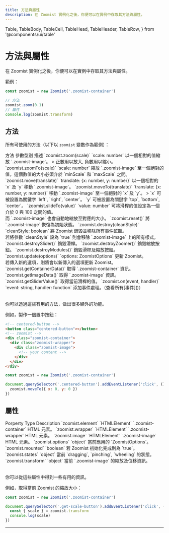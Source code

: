 ```yaml
---
title: 方法與屬性
description: 在 Zoomist 實例化之後，你便可以在實例中存取其方法與屬性。
---
```

  Table,
  TableBody,
  TableCell,
  TableHead,
  TableHeader,
  TableRow,
} from '@components/ui/table'

# 方法與屬性

在 Zoomist 實例化之後，你便可以在實例中存取其方法與屬性。

範例：

```js
const zoomist = new Zoomist('.zoomist-container')

// 方法
zoomist.zoom(0.1)
// 屬性
console.log(zoomist.transform)
```

## 方法

所有可使用的方法（以下以 `zoomist` 變數作為範例）：

<Table className="min-w-[44rem]">
  <TableHeader>
    <TableRow className="font-medium bg-[#f9f9f9] dark:bg-gray-950">
      <TableHead className="w-[15rem]">方法</TableHead>
      <TableHead className="w-[12rem]">參數型別</TableHead>
      <TableHead>描述</TableHead>
    </TableRow>
  </TableHeader>
  <TableBody>
    <TableRow>
      <TableCell>`zoomist.zoom(scale)`</TableCell>
      <TableCell>`scale: number`</TableCell>
      <TableCell>
        以一個相對的值縮放 `.zoomist-image`。
        > <span class="hilight">正數</span>用以<span class="hilight">放大</span>, <span class="hilight">負數</span>用以<span class="hilight">縮小</span>。
      </TableCell>
    </TableRow>
    <TableRow>
      <TableCell>`zoomist.zoomTo(scale)`</TableCell>
      <TableCell>`scale: number`</TableCell>
      <TableCell>
        縮放 `.zoomist-image` 至一個絕對的值，這個數值的大小必須介於 `minScale` 和 `maxScale` 之間。
      </TableCell>
    </TableRow>
    <TableRow>
      <TableCell>`zoomist.move(translate)`</TableCell>
      <TableCell>`translate: {x: number, y: number}`</TableCell>
      <TableCell>
        以一個相對的 `x` 及 `y` 移動 `.zoomist-image`。
      </TableCell>
    </TableRow>
    <TableRow>
      <TableCell>`zoomist.moveTo(translate)`</TableCell>
      <TableCell>`translate: {x: number, y: number}`</TableCell>
      <TableCell>
        移動 `.zoomist-image` 至一個絕對的 `x` 及 `y`。
        > `x` 可被設置為關鍵字 `left`, `right`, `center`。 `y` 可被設置為關鍵字 `top`, `bottom`, `center`。
      </TableCell>
    </TableRow>
    <TableRow>
      <TableCell>`zoomist.slideTo(value)`</TableCell>
      <TableCell>`value: number`</TableCell>
      <TableCell>
        可將滑桿的值設定為一個介於 0 與 100 之間的值。<br/>
        而 `.zoomist-image` 也會自動地縮放至對應的大小。
      </TableCell>
    </TableRow>
    <TableRow>
      <TableCell>`zoomist.reset()`</TableCell>
      <TableCell></TableCell>
      <TableCell>
        將 `.zoomist-image` 恢復為初始狀態。
      </TableCell>
    </TableRow>
    <TableRow>
      <TableCell>`zoomist.destroy(cleanStyle)`</TableCell>
      <TableCell>`cleanStyle: boolean`</TableCell>
      <TableCell>
        將 Zoomist 銷毀並移除所有事件監聽。<br/>
        若將參數 `cleanStyle` 設為 `true` 則會移除 `.zoomist-image` 上的所有樣式。
      </TableCell>
    </TableRow>
    <TableRow>
      <TableCell>`zoomist.destroySlider()`</TableCell>
      <TableCell></TableCell>
      <TableCell>
        銷毀滑桿。
      </TableCell>
    </TableRow>
    <TableRow>
      <TableCell>`zoomist.destroyZoomer()`</TableCell>
      <TableCell></TableCell>
      <TableCell>
        銷毀縮放按鈕。
      </TableCell>
    </TableRow>
    <TableRow>
      <TableCell>`zoomist.destroyModules()`</TableCell>
      <TableCell></TableCell>
      <TableCell>
        銷毀滑桿及縮放按鈕。
      </TableCell>
    </TableRow>
    <TableRow>
      <TableCell>`zoomist.update(options)`</TableCell>
      <TableCell>`options: ZoomistOptions`</TableCell>
      <TableCell>
        更新 Zoomist。<br/>
        若傳入新的選項，則將會以新傳入的選項更新 Zoomist。
      </TableCell>
    </TableRow>
    <TableRow>
      <TableCell>`zoomist.getContainerData()`</TableCell>
      <TableCell></TableCell>
      <TableCell>
        取得 `.zoomist-container` 資訊。
      </TableCell>
    </TableRow>
    <TableRow>
      <TableCell>`zoomist.getImageData()`</TableCell>
      <TableCell></TableCell>
      <TableCell>
        取得 `.zoomist-image` 資訊。
      </TableCell>
    </TableRow>
    <TableRow>
      <TableCell>`zoomist.getSliderValue()`</TableCell>
      <TableCell></TableCell>
      <TableCell>
        取得當前滑桿的值。
      </TableCell>
    </TableRow>
    <TableRow>
      <TableCell>`zoomist.on(event, handler)`</TableCell>
      <TableCell>`event: string, handler: function`</TableCell>
      <TableCell>
        添加事件處理。（查看所有[事件]()）
      </TableCell>
    </TableRow>
  </TableBody>
</Table>

你可以透過這些有用的方法，做出很多額外的功能。

例如，製作一個置中按鈕：

```html title="index.html"
<!-- centered-button -->
<button class="centered-button"></button>
<!-- zoomist -->
<div class="zoomist-container">
  <div class="zoomist-wrapper">
    <div class="zoomist-image">
      <!-- your content -->
    </div>
  </div>
</div>
```

```js title="main.js"
const zoomist = new Zoomist('.zoomist-container')

document.querySelector('.centered-button').addEventListener('click', () => {
  zoomist.moveTo({ x: 0, y: 0 })
})
```

## 屬性

<Table className="min-w-[44rem]">
  <TableHeader>
    <TableRow className="font-medium bg-[#f9f9f9] dark:bg-gray-950">
      <TableHead className="w-[15rem]">Porperty</TableHead>
      <TableHead className="w-[12rem]">Type</TableHead>
      <TableHead>Description</TableHead>
    </TableRow>
  </TableHeader>
  <TableBody>
    <TableRow>
      <TableCell>`zoomist.element`</TableCell>
      <TableCell>`HTMLElement`</TableCell>
      <TableCell>
        `.zoomist-container` HTML 元素。
      </TableCell>
    </TableRow>
    <TableRow>
      <TableCell>`zoomist.wrapper`</TableCell>
      <TableCell>`HTMLElement`</TableCell>
      <TableCell>
        `.zoomist-wrapper` HTML 元素。
      </TableCell>
    </TableRow>
    <TableRow>
      <TableCell>`zoomist.image`</TableCell>
      <TableCell>`HTMLElement`</TableCell>
      <TableCell>
        `.zoomist-image` HTML 元素。
      </TableCell>
    </TableRow>
    <TableRow>
      <TableCell>`zoomist.options`</TableCell>
      <TableCell>`object`</TableCell>
      <TableCell>
        當前應用的 `ZoomistOptions`。
      </TableCell>
    </TableRow>
    <TableRow>
      <TableCell>`zoomist.mounted`</TableCell>
      <TableCell>`boolean`</TableCell>
      <TableCell>
        若 Zoomist 初始化完成則為 `true`。
      </TableCell>
    </TableRow>
    <TableRow>
      <TableCell>`zoomist.states`</TableCell>
      <TableCell>`object`</TableCell>
      <TableCell>
        當前 `dragging`, `pinching`, `wheeling` 的狀態。
      </TableCell>
    </TableRow>
    <TableRow>
      <TableCell>`zoomist.transform`</TableCell>
      <TableCell>`object`</TableCell>
      <TableCell>
        當前 `.zoomist-image` 的縮放及位移資訊。
      </TableCell>
    </TableRow>
  </TableBody>
</Table>

你可以從這些屬性中得到一些有用的資訊。

例如，取得當前 Zoomist 的縮放大小：

```js
const zoomist = new Zoomist('.zoomist-container')

document.querySelector('.get-scale-button').addEventListener('click', () => {
  const { scale } = zoomist.transform
  console.log(scale)
})
```

---
